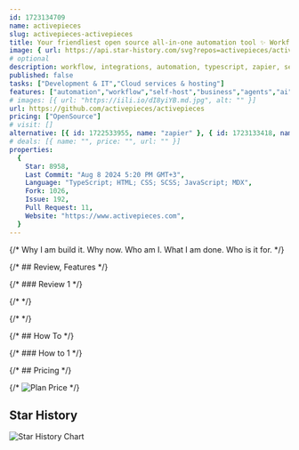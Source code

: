 ```yaml
---
id: 1723134709
name: activepieces
slug: activepieces-activepieces
title: Your friendliest open source all-in-one automation tool ✨ Workflow automation tool 200+ integration / Enterprise automation tool / Zapier Alternative
image: { url: https://api.star-history.com/svg?repos=activepieces/activepieces }
# optional
description: workflow, integrations, automation, typescript, zapier, self-hosted, tray, datasources, workflow-automation, low-code, no-code, business-automation, automation-tools, n8n, workato, powerautomate, llm, enterprise-automation,  ,
published: false
tasks: ["Development & IT","Cloud services & hosting"]
features: ["automation","workflow","self-host","business","agents","ai"]
# images: [{ url: "https://iili.io/dI8yiYB.md.jpg", alt: "" }]
url: https://github.com/activepieces/activepieces
pricing: ["OpenSource"]
# visit: []
alternative: [{ id: 1722533955, name: "zapier" }, { id: 1723133418, name: "make-com" }]
# deals: [{ name: "", price: "", url: "" }]
properties:
  {
    Star: 8958,
    Last Commit: "Aug 8 2024 5:20 PM GMT+3",
    Language: "TypeScript; HTML; CSS; SCSS; JavaScript; MDX",
    Fork: 1026,
    Issue: 192,
    Pull Request: 11,
    Website: "https://www.activepieces.com",
  }
---
```


{/* Why I am build it. Why now. Who am I. What I am done. Who is it for. */}

{/* ## Review, Features */}

{/* ### Review 1 */}

{/* <DetailYoutube videoId="" startTime={0} /> */}

{/* <Twitters ids=[] /> */}

{/* ## How To */}

{/* ### How to 1 */}

{/* ## Pricing */}

{/* <Img src="" alt="Plan Price" /> */}

## Star History

![Star History Chart](https://api.star-history.com/svg?repos=activepieces/activepieces)
